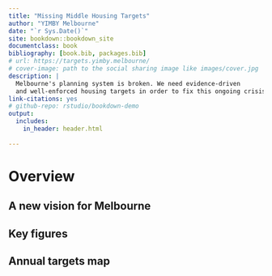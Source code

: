 ```yaml
--- 
title: "Missing Middle Housing Targets"
author: "YIMBY Melbourne"
date: "`r Sys.Date()`"
site: bookdown::bookdown_site
documentclass: book
bibliography: [book.bib, packages.bib]
# url: https://targets.yimby.melbourne/
# cover-image: path to the social sharing image like images/cover.jpg
description: |
  Melbourne's planning system is broken. We need evidence-driven 
  and well-enforced housing targets in order to fix this ongoing crisis.
link-citations: yes
# github-repo: rstudio/bookdown-demo
output:
  includes:
    in_header: header.html
  
---
```


# Overview

## A new vision for Melbourne

## Key figures

## Annual targets map